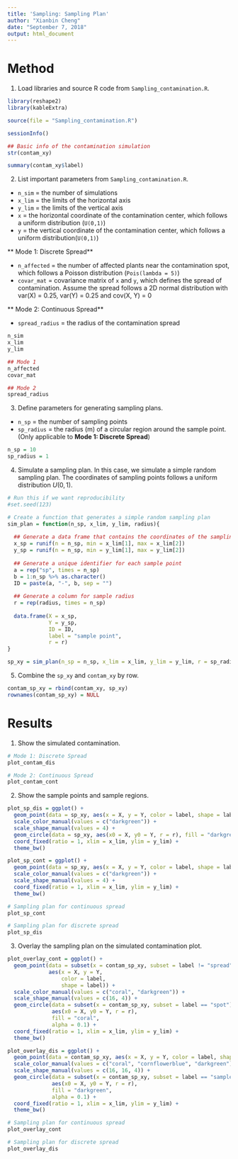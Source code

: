 ```yaml
---
title: 'Sampling: Sampling Plan'
author: "Xianbin Cheng"
date: "September 7, 2018"
output: html_document
---
```


# Method

1. Load libraries and source R code from `Sampling_contamination.R`.

```r
library(reshape2)
library(kableExtra)
```

```r
source(file = "Sampling_contamination.R")
```

```r
sessionInfo()
```

```r
## Basic info of the contamination simulation
str(contam_xy)

summary(contam_xy$label)
```


2. List important parameters from `Sampling_contamination.R`.

* `n_sim` = the number of simulations  
* `x_lim` = the limits of the horizontal axis  
* `y_lim` = the limits of the vertical axis  
* `x` = the horizontal coordinate of the contamination center, which follows a uniform distribution (`U(0,1)`)
* `y` = the vertical coordinate of the contamination center, which follows a uniform distribution(`U(0,1)`)  

** Mode 1: Discrete Spread** 

* `n_affected` = the number of affected plants near the contamination spot, which follows a Poisson distribution (`Pois(lambda = 5)`)   
* `covar_mat` = covariance matrix of `x` and `y`, which defines the spread of contamination. Assume the spread follows a 2D normal distribution with var(X) = 0.25, var(Y) = 0.25 and cov(X, Y) = 0  

** Mode 2: Continuous Spread**

* `spread_radius` = the radius of the contamination spread

```r
n_sim
x_lim
y_lim

## Mode 1
n_affected
covar_mat

## Mode 2
spread_radius
```

3. Define parameters for generating sampling plans.

* `n_sp` = the number of sampling points
* `sp_radius` = the radius (m) of a circular region around the sample point. (Only applicable to **Mode 1: Discrete Spread**)

```r
n_sp = 10
sp_radius = 1
```

4. Simulate a sampling plan. In this case, we simulate a simple random sampling plan. The coordinates of sampling points follows a uniform distribution $U(0,1)$.

```r
# Run this if we want reproducibility
#set.seed(123)
```

```r
# Create a function that generates a simple random sampling plan
sim_plan = function(n_sp, x_lim, y_lim, radius){
  
  ## Generate a data frame that contains the coordinates of the sampling points
  x_sp = runif(n = n_sp, min = x_lim[1], max = x_lim[2])
  y_sp = runif(n = n_sp, min = y_lim[1], max = y_lim[2])
  
  ## Generate a unique identifier for each sample point
  a = rep("sp", times = n_sp)
  b = 1:n_sp %>% as.character()
  ID = paste(a, "-", b, sep = "")
  
  ## Generate a column for sample radius
  r = rep(radius, times = n_sp)
  
  data.frame(X = x_sp,
             Y = y_sp,
             ID = ID,
             label = "sample point",
             r = r)
}
```

```r
sp_xy = sim_plan(n_sp = n_sp, x_lim = x_lim, y_lim = y_lim, r = sp_radius)
```

5. Combine the `sp_xy` and `contam_xy` by row.

```r
contam_sp_xy = rbind(contam_xy, sp_xy)
rownames(contam_sp_xy) = NULL
```

# Results

1. Show the simulated contamination.

```r
# Mode 1: Discrete Spread
plot_contam_dis

# Mode 2: Continuous Spread
plot_contam_cont
```

2. Show the sample points and sample regions.

```r
plot_sp_dis = ggplot() +
  geom_point(data = sp_xy, aes(x = X, y = Y, color = label, shape = label)) +
  scale_color_manual(values = c("darkgreen")) +
  scale_shape_manual(values = 4) +
  geom_circle(data = sp_xy, aes(x0 = X, y0 = Y, r = r), fill = "darkgreen", alpha = 0.1) +
  coord_fixed(ratio = 1, xlim = x_lim, ylim = y_lim) +
  theme_bw()

plot_sp_cont = ggplot() +
  geom_point(data = sp_xy, aes(x = X, y = Y, color = label, shape = label)) +
  scale_color_manual(values = c("darkgreen")) +
  scale_shape_manual(values = 4) +
  coord_fixed(ratio = 1, xlim = x_lim, ylim = y_lim) +
  theme_bw()
```

```r
# Sampling plan for continuous spread
plot_sp_cont

# Sampling plan for discrete spread
plot_sp_dis
```


3. Overlay the sampling plan on the simulated contamination plot.

```r
plot_overlay_cont = ggplot() +
  geom_point(data = subset(x = contam_sp_xy, subset = label != "spread"), 
             aes(x = X, y = Y, 
                 color = label, 
                 shape = label)) +
  scale_color_manual(values = c("coral", "darkgreen")) +
  scale_shape_manual(values = c(16, 4)) +
  geom_circle(data = subset(x = contam_sp_xy, subset = label == "spot"),
              aes(x0 = X, y0 = Y, r = r), 
              fill = "coral", 
              alpha = 0.1) +
  coord_fixed(ratio = 1, xlim = x_lim, ylim = y_lim) +
  theme_bw()

plot_overlay_dis = ggplot() +
  geom_point(data = contam_sp_xy, aes(x = X, y = Y, color = label, shape = label)) +
  scale_color_manual(values = c("coral", "cornflowerblue", "darkgreen")) +
  scale_shape_manual(values = c(16, 16, 4)) +
  geom_circle(data = subset(x = contam_sp_xy, subset = label == "sample point"),
              aes(x0 = X, y0 = Y, r = r),
              fill = "darkgreen",
              alpha = 0.1) +
  coord_fixed(ratio = 1, xlim = x_lim, ylim = y_lim) +
  theme_bw()
```

```r
# Sampling plan for continuous spread
plot_overlay_cont

# Sampling plan for discrete spread
plot_overlay_dis
```

